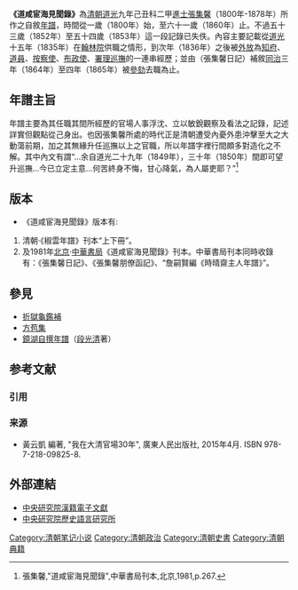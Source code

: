 '''《道咸宦海見聞錄》'''為[[清朝|清朝]][[道光|道光]]九年己丑科二甲[[進士|進士]][[張集馨|張集馨]]（1800年-1878年）所作之自敘[[年譜|年譜]]，時間從一歲（1800年）始，至六十一歲（1860年）止。不過五十三歲（1852年）至五十四歲（1853年）這一段記錄已失佚。內容主要記載從[[道光|道光]]十五年（1835年）在[[翰林院|翰林院]]供職之情形，到次年（1836年）之後被[[外放|外放]]為[[知府|知府]]、[[道員|道員]]、[[按察使|按察使]]、[[布政使|布政使]]、[[代理_(政治)|署理]][[巡撫|巡撫]]的一連串經歷；並由（張集馨日記）補敘[[同治|同治]]三年（1864年）至四年（1865年）被[[參劾|參劾]]去職為止。

==年譜主旨==
年譜主要為其任職其間所經歷的官場人事浮沈、立以敏銳觀察及看法之記錄，記述詳實但觀點從己身出。也因張集馨所處的時代正是清朝遭受內憂外患沖擊至大之大動蕩前期，加之其無緣升任巡撫以上之官職，所以年譜字裡行間頗多對造化之不解。其中內文有謂“…余自道光二十九年（1849年），三十年（1850年）間即可望升巡撫…今已立定主意…何苦終身不悔，甘心降氣，為人屬吏耶？”<ref>張集馨,"道咸宦海見聞錄",中華書局刊本,北京,1981,p.267.</ref>

==版本==
*《道咸宦海見聞錄》版本有:
#清朝‧《椒雲年譜》刊本“上下冊”。
#及1981年[[北京|北京]]‧[[中華書局|中華書局]]《道咸宦海見聞錄》刊本。中華書局刊本同時收錄有：《張集馨日記》、《張集馨朋僚函記》、“詹嗣賢編《時晴齋主人年譜》”。

==參見==
*[[折獄龜鑑補|折獄龜鑑補]]
*[[方苞集|方苞集]]
*[[鏡湖自撰年譜|鏡湖自撰年譜]]（[[段光清|段光清]]著）

== 参考文献 ==
=== 引用 ===
{{Reflist}}

=== 来源 ===
{{Wikisource|道咸宦海見聞錄}}
{{refbegin}}
* 黃云凱 編著, "我在大清官場30年", 廣東人民出版社, 2015年4月. ISBN 978-7-218-09825-8.
{{refend}}

==外部連結==
*[http://hanji.sinica.edu.tw/ 中央研究院漢籍電子文獻]
*[http://www.ihp.sinica.edu.tw/ 中央研究院歷史語言研究所] {{Wayback|url=http://www.ihp.sinica.edu.tw/ |date=20100424033054 }}

[[Category:清朝笔记小说|Category:清朝笔记小说]]
[[Category:清朝政治|Category:清朝政治]]
[[Category:清朝史書|Category:清朝史書]]
[[Category:清朝典籍|Category:清朝典籍]]